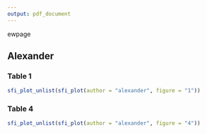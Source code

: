 ```yaml
---
output: pdf_document
---
```




ewpage


## Alexander

### Table 1

```r
sfi_plot_unlist(sfi_plot(author = "alexander", figure = "1"))
```

### Table 4

```r
sfi_plot_unlist(sfi_plot(author = "alexander", figure = "4"))
```


